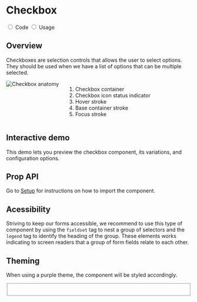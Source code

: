 

<Meta title="Components/Checkbox" />

<div class="docs-title docs-title--with-tab">
  <div>
    <h1 class="docs-title__text">Checkbox</h1>
  </div>
</div>

<div class="docs-content">
  <div className="simple-tab-wrapper"></div>

  <input className="simple-tab" type="radio" name="type-tab" id="tab1" defaultChecked/>
  <label htmlFor="tab1">Code</label>

  <input className="simple-tab" type="radio" name="type-tab" id="tab2" />
  <label htmlFor="tab2">Usage</label>

  <div className="simple-tab__content content1">
    <h2>Overview</h2>
    <p>Checkboxes are selection controls that allows the user to select options.
    They should be used when we have a list of options that can be multiple selected.
    </p>
    <div class="columns">
      <div className="doc-anatomy-block">
        <div class="columns">
          <div class="column">
            <img src="docs/checkbox/checkbox-anatomy.png" alt="Checkbox anatomy"/>
          </div>
          <div class="column">
              <ol>
                <li>Checkbox container</li>
                <li>Checkbox icon status indicator</li>
                <li>Hover stroke</li>
                <li>Base container stroke</li>
                <li>Focus stroke</li>
              </ol>
          </div>
          </div>
      </div>
    </div>
    <h2>Interactive demo</h2>
    <p>This demo lets you preview the checkbox component, its variations, and configuration options.</p>
    <CheckboxPlayground />

  <h2>Prop API</h2>
  <p>Go to <a href="/?path=/docs/getting-started-setup-confetti--page">Setup</a> for instructions on how to import the component.  </p>
  <ArgsTable of={Checkbox} />
</div> 


<div className="simple-tab__content content2">
<h2>Acessibility</h2>
<p>Striving to keep our forms accessible, we recommend to use this type of component 
  by using the <code>fieldset</code> tag to nest a group of selectors and the <code>legend</code> tag to identify the heading of the group. 
  These elements works indicating to screen readers that a group of form fields relate to each other.
</p>

<h2>Theming</h2>
<p>When using a purple theme, the component will be styled accordingly.</p>

<Canvas>
  <Story name="Styles">
  <Fragment>
    <fieldset>
      <Checkbox className='lab-checkbox--purple' id="checkbox-5" label="Idle" name="checkbox2" />
      <br />
      <Checkbox className='lab-checkbox--purple' id="checkbox-6" label="Indeterminate" name="checkbox2" indeterminate />
    </fieldset>
  </Fragment>
  </Story>
</Canvas>


  </div>
</div>
